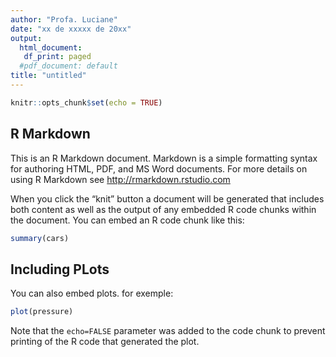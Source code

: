 ```yaml
---
author: "Profa. Luciane"
date: "xx de xxxxx de 20xx"
output:
  html_document:
   df_print: paged
  #pdf_document: default
title: "untitled"
---
```


```r
knitr::opts_chunk$set(echo = TRUE)
```

## R Markdown

This is an R Markdown document. Markdown is a simple formatting syntax for authoring HTML, PDF, and MS Word documents. For more details on using R Markdown see <http://rmarkdown.rstudio.com>

When you click the "knit" button a document will be generated that includes both content as well as the output of any embedded R code chunks within the document. You can embed an R code chunk like this:

```r
summary(cars)
```

## Including PLots

You can also embed plots. for exemple:

```r
plot(pressure)
```

Note that the `echo=FALSE` parameter was added to the code chunk to prevent printing of the R code that generated the plot.